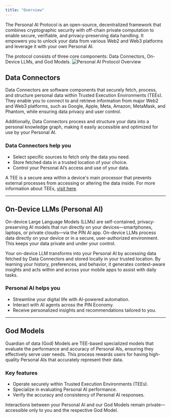 ```yaml
---
title: "Overview"
---
```


The Personal AI Protocol is an open-source, decentralized framework that combines cryptographic security with off-chain private computation to enable secure, verifiable, and privacy-preserving data handling. It empowers you to unlock your data from various Web2 and Web3 platforms and leverage it with your own Personal AI.

The protocol consists of three core components: Data Connectors, On-Device LLMs, and God Models.
![Personal AI Protocol Overview](/images/Doc-Personal-AI-Protocol.png)


## Data Connectors

Data Connectors are software components that securely fetch, process, and structure personal data within Trusted Execution Environments (TEEs). They enable you to connect to and retrieve information from major Web2 and Web3 platforms, such as Google, Apple, Meta, Amazon, MetaMask, and Phantom, while ensuring data privacy and user control.

Additionally, Data Connectors process and structure your data into a personal knowledge graph, making it easily accessible and optimized for use by your Personal AI.

### Data Connectors help you
- Select specific sources to fetch only the data you need.
- Store fetched data in a trusted location of your choice.
- Control your Personal AI’s access and use of your data.

<Info>A TEE is a secure area within a device's main processor that prevents external processes from accessing or altering the data inside. For more information about TEEs, <a href="/Infrastructure/TEE-Nodes">visit here</a>.</Info>
***
## On-Device LLMs (Personal AI)

On-device Large Language Models (LLMs) are self-contained, privacy-preserving AI models that run directly on your devices—smartphones, laptops, or private clouds—via the PIN AI app. On-device LLMs process data directly on your device or in a secure, user-authorized environment. This keeps your data private and under your control.

Your on-device LLM transforms into your Personal AI by accessing data fetched by Data Connectors and stored locally in your trusted location. By learning your history, preferences, and behavior, it generates context-aware insights and acts within and across your mobile apps to assist with daily tasks.

### Personal AI helps you
- Streamline your digital life with AI-powered automation.
- Interact with AI agents across the PIN Economy. 
- Receive personalized insights and recommendations tailored to you.
***
## God Models

Guardian of data (God) Models are TEE-based specialized models that evaluate the performance and accuracy of Personal AIs, ensuring they effectively serve user needs. This process rewards users for having high-quality Personal AIs that accurately represent their data.

### Key features
- Operate securely within Trusted Execution Environments (TEEs).
- Specialize in evaluating Personal AI performance.
- Verify the accuracy and consistency of Personal AI responses.

<Info>Interactions between your Personal AI and our God Models remain private—accessible only to you and the respective God Model.</Info>